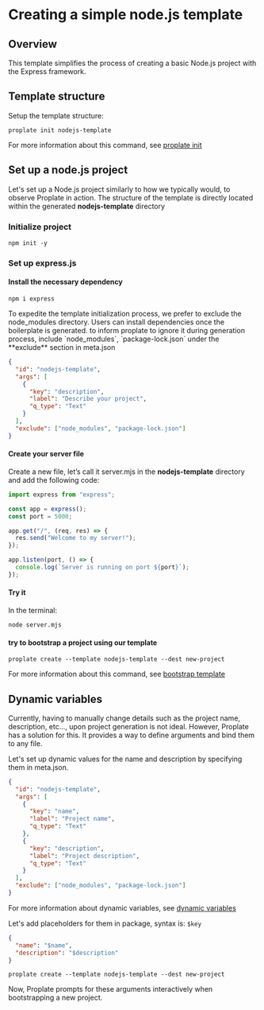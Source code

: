 
# Creating a simple node.js template

## Overview

This template simplifies the process of creating a basic Node.js project with the Express framework.

## Template structure

Setup the template structure:

```shell
proplate init nodejs-template
```

For more information about this command, see [proplate init](#)

## Set up a node.js project

Let's set up a Node.js project similarly to how we typically would, to observe Proplate in action.
The structure of the template is directly located within the generated **nodejs-template** directory

### Initialize project

```shell
npm init -y
```

### Set up express.js

#### Install the necessary dependency

```shell
npm i express
```

<Callout>
To expedite the template initialization process, we prefer to exclude the node_modules directory.
Users can install dependencies once the boilerplate is generated.
to inform proplate to ignore it during generation process, include `node_modules`, `package-lock.json` under the **exclude** section in meta.json

```json filename="meta.json" {10} showLineNumbers
{
  "id": "nodejs-template",
  "args": [
    {
      "key": "description",
      "label": "Describe your project",
      "q_type": "Text"
    }
  ],
  "exclude": ["node_modules", "package-lock.json"]
}
```

</Callout>

#### Create your server file

Create a new file, let’s call it server.mjs in the **nodejs-template** directory and add the following code:

```javascript
import express from "express";

const app = express();
const port = 5000;

app.get("/", (req, res) => {
  res.send("Welcome to my server!");
});

app.listen(port, () => {
  console.log(`Server is running on port ${port}`);
});
```

#### Try it

In the terminal:

```shell
node server.mjs
```

#### try to bootstrap a project using our template

```shell
proplate create --template nodejs-template --dest new-project
```

For more information about this command, see [bootstrap template](/getting-started/bootstrap-template)

## Dynamic variables

Currently, having to manually change details such as the project name, description, etc..., upon project generation is not ideal.
However, Proplate has a solution for this. It provides a way to define arguments and bind them to any file.

Let's set up dynamic values for the name and description by specifying them in meta.json.

```json filename="meta.json" {3-12} showLineNumbers
{
  "id": "nodejs-template",
  "args": [
    {
      "key": "name",
      "label": "Project name",
      "q_type": "Text"
    },
    {
      "key": "description",
      "label": "Project description",
      "q_type": "Text"
    }
  ],
  "exclude": ["node_modules", "package-lock.json"]
}
```

For more information about dynamic variables, see [dynamic variables](#)

Let's add placeholders for them in package,
syntax is: `$key`

```json filename="package.json" showLineNumbers
{
  "name": "$name",
  "description": "$description"
}
```

```shell
proplate create --template nodejs-template --dest new-project
```

Now, Proplate prompts for these arguments interactively when bootstrapping a new project.
